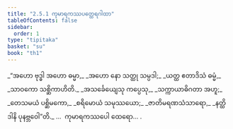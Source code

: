 ```yaml
---
title: "2.5.1 ကုမာရကဿပတ္ထေရဂါထာ"
tableOfContents: false
sidebar:
  order: 1
type: "tipitaka"
basket: "su"
book: "th1"
---
```



<DynamicBreadcrumb />

<Division number="201" book="th1">

<Paragraph number="402" type="verses" book="th1">
_“အဟော ဗုဒ္ဓါ အဟော ဓမ္မာ,_  
_အဟော နော သတ္ထု သမ္ပဒါ;_  
_ယတ္ထ ဧတာဒိသံ ဓမ္မံ,_  
_သာဝကော သစ္ဆိကာဟိတိ._  

</Paragraph>

</Division>
<Division number="202" book="th1">

<Paragraph number="403" type="verses" book="th1">
_အသင်္ခေယျေသု ကပ္ပေသု,_  
_သက္ကာယာဓိဂတာ အဟူ;_  
_တေသမယံ ပစ္ဆိမကော,_  
_စရိမောယံ သမုဿယော;_  
_ဇာတိမရဏသံသာရော,_  
_နတ္ထိ ဒါနိ ပုနဗ္ဘဝေါ”တိ._  


</Paragraph>
</Division>

<Paragraph number="404" type="center" book="th1">
…  ကုမာရကဿပေါ ထေရော… .
</Paragraph>
